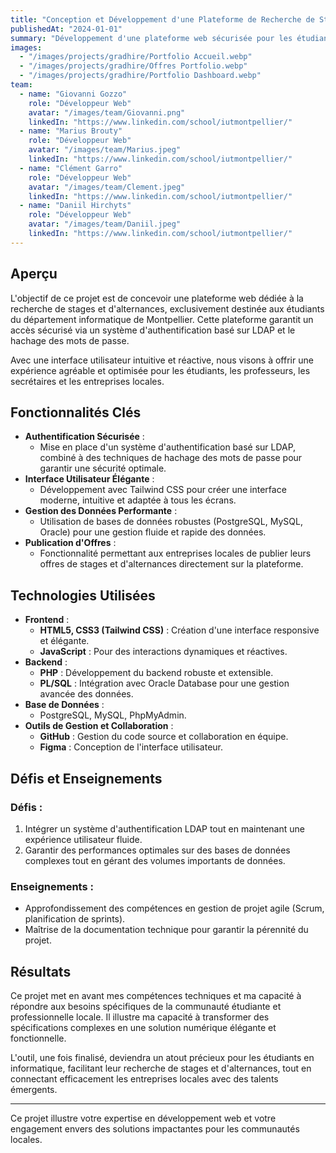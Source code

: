```yaml
---
title: "Conception et Développement d'une Plateforme de Recherche de Stages"
publishedAt: "2024-01-01"
summary: "Développement d'une plateforme web sécurisée pour les étudiants en informatique à Montpellier, mettant en avant l'élégance, la réactivité et une gestion efficace des données."
images:
  - "/images/projects/gradhire/Portfolio Accueil.webp"
  - "/images/projects/gradhire/Offres Portfolio.webp"
  - "/images/projects/gradhire/Portfolio Dashboard.webp"
team:
  - name: "Giovanni Gozzo"
    role: "Développeur Web"
    avatar: "/images/team/Giovanni.png"
    linkedIn: "https://www.linkedin.com/school/iutmontpellier/"
  - name: "Marius Brouty"
    role: "Développeur Web"
    avatar: "/images/team/Marius.jpeg"
    linkedIn: "https://www.linkedin.com/school/iutmontpellier/"
  - name: "Clément Garro"
    role: "Développeur Web"
    avatar: "/images/team/Clement.jpeg"
    linkedIn: "https://www.linkedin.com/school/iutmontpellier/"
  - name: "Daniil Hirchyts"
    role: "Développeur Web"
    avatar: "/images/team/Daniil.jpeg"
    linkedIn: "https://www.linkedin.com/school/iutmontpellier/"
---
```


## Aperçu

L'objectif de ce projet est de concevoir une plateforme web dédiée à la recherche de stages et d'alternances, exclusivement destinée aux étudiants du département informatique de Montpellier. Cette plateforme garantit un accès sécurisé via un système d'authentification basé sur LDAP et le hachage des mots de passe.

Avec une interface utilisateur intuitive et réactive, nous visons à offrir une expérience agréable et optimisée pour les étudiants, les professeurs, les secrétaires et les entreprises locales.

## Fonctionnalités Clés

- **Authentification Sécurisée** :
  - Mise en place d'un système d'authentification basé sur LDAP, combiné à des techniques de hachage des mots de passe pour garantir une sécurité optimale.
- **Interface Utilisateur Élégante** :
  - Développement avec Tailwind CSS pour créer une interface moderne, intuitive et adaptée à tous les écrans.
- **Gestion des Données Performante** :
  - Utilisation de bases de données robustes (PostgreSQL, MySQL, Oracle) pour une gestion fluide et rapide des données.
- **Publication d'Offres** :
  - Fonctionnalité permettant aux entreprises locales de publier leurs offres de stages et d'alternances directement sur la plateforme.

## Technologies Utilisées

- **Frontend** :
  - **HTML5, CSS3 (Tailwind CSS)** : Création d'une interface responsive et élégante.
  - **JavaScript** : Pour des interactions dynamiques et réactives.
- **Backend** :
  - **PHP** : Développement du backend robuste et extensible.
  - **PL/SQL** : Intégration avec Oracle Database pour une gestion avancée des données.
- **Base de Données** :
  - PostgreSQL, MySQL, PhpMyAdmin.
- **Outils de Gestion et Collaboration** :
  - **GitHub** : Gestion du code source et collaboration en équipe.
  - **Figma** : Conception de l'interface utilisateur.

## Défis et Enseignements

### Défis :
1. Intégrer un système d'authentification LDAP tout en maintenant une expérience utilisateur fluide.
2. Garantir des performances optimales sur des bases de données complexes tout en gérant des volumes importants de données.

### Enseignements :
- Approfondissement des compétences en gestion de projet agile (Scrum, planification de sprints).
- Maîtrise de la documentation technique pour garantir la pérennité du projet.

## Résultats

Ce projet met en avant mes compétences techniques et ma capacité à répondre aux besoins spécifiques de la communauté étudiante et professionnelle locale. Il illustre ma capacité à transformer des spécifications complexes en une solution numérique élégante et fonctionnelle.

L'outil, une fois finalisé, deviendra un atout précieux pour les étudiants en informatique, facilitant leur recherche de stages et d'alternances, tout en connectant efficacement les entreprises locales avec des talents émergents.

---

Ce projet illustre votre expertise en développement web et votre engagement envers des solutions impactantes pour les communautés locales.
